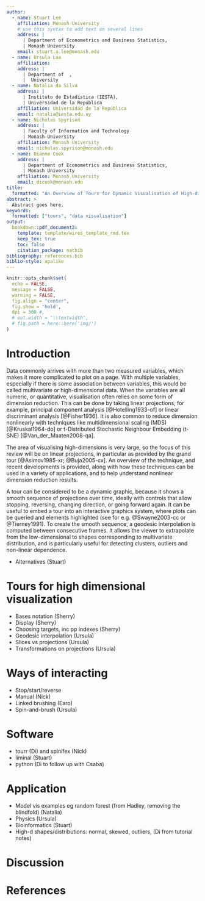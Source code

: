 ```yaml
---
author:
  - name: Stuart Lee
    affiliation: Monash University
    # use this syntax to add text on several lines
    address: |
      | Department of Econometrics and Business Statistics,
      | Monash University
    email: stuart.a.lee@monash.edu
  - name: Ursula Laa 
    affiliation: 
    address: |
      | Department of  ,
      |  University
  - name: Natalia da Silva
    address: |
      | Instituto de Estadística (IESTA), 
      | Universidad de la República
    affiliation: Universidad de la República
    email: natalia@iesta.edu.uy
  - name: Nicholas Spyrison
    address: |
      | Faculty of Information and Technology 
      | Monash University
    affiliation: Monash University
    email: nicholas.spyrison@monash.edu
  - name: Dianne Cook
    address: |
      | Department of Econometrics and Business Statistics,
      | Monash University
    affiliation: Monash University
    email: dicook@monash.edu
title:
  formatted: "An Overview of Tours for Dynamic Visualisation of High-dimensional Data"
abstract: > 
  Abstract goes here.
keywords:
  formatted: ["tours", "data visualisation"]
output: 
  bookdown::pdf_document2:
    template: template/wires_template_rmd.tex
    keep_tex: true
    toc: false
    citation_package: natbib
bibliography: references.bib
biblio-style: apalike
---
```

```r
knitr::opts_chunk$set(
  echo = FALSE,
  message = FALSE,
  warning = FALSE,
  fig.align = "center",
  fig.show = 'hold',
  dpi = 300 #,
  # out.width = "\\textwidth",
  # fig.path = here::here('img/')
)
```

<!--
Writing style: third person (it was done, ...)
-->

# Introduction

<!-- Purpose/why and what is high-d data (Di)-->

Data commonly arrives with more than two measured variables, which makes it more complicated to plot on a page. With multiple variables, especially if there is some association between variables, this would be called multivariate or high-dimensional data. When the variables are all numeric, or quantitative, visualisation often relies on some form of dimension reduction. This can be done by taking linear projections, for example, principal component analysis [@Hotelling1933-of] or linear discriminant analysis [@Fisher1936]. It is also common to reduce dimension nonlinearly with techniques like multidimensional scaling (MDS) [@Kruskal1964-do] or t-Distributed Stochastic Neighbour Embedding (t-SNE) [@Van_der_Maaten2008-qa]. 

The area of visualising high-dimensions is very large, so the focus of this review will be on linear projections, in particular as provided by the grand tour [@Asimov1985-xr; @Buja2005-cx]. An overview of the technique, and recent developments is provided, along with how these techniques can be used in a variety of applications, and to help understand nonlinear dimension reduction results.  

A tour can be considered to be a dynamic graphic, because it shows a smooth sequence of projections over time, ideally with controls that allow stopping, reversing, changing direction, or going forward again. It can be useful to embed a tour into an interactive graphics system, where plots can be queried and elements highlighted (see for e.g. @Swayne2003-cc or @Tierney1991). To create the smooth sequence, a geodesic interpolation is computed between consecutive frames.  It allows the viewer to extrapolate from the low-dimensional to  shapes corresponding to multivariate distribution, and is particularly useful for detecting clusters, outliers and non-linear dependence. 



<!-- Original tours (Di)
- Dataviewer, XGobi, GGobi, cranvas (XLispStat, Orca, mmvz) (Di)
-->
- Alternatives (Stuart)

# Tours for high dimensional visualization 

- Bases notation (Sherry)
- Display (Sherry)
- Choosing targets, inc pp indexes (Sherry)
- Geodesic interpolation (Ursula)
- Slices vs projections (Ursula)
- Transformations on projections (Ursula)

# Ways of interacting

- Stop/start/reverse
- Manual (Nick)
- Linked brushing (Earo)
- Spin-and-brush  (Ursula)
    
# Software

- tourr (Di) and spinifex (Nick)
- liminal (Stuart)
- python (Di to follow up with Csaba)

# Application

- Model vis examples eg random forest (from Hadley, removing the blindfold) (Natalia)
- Physics (Ursula)
- Bioinformatics (Stuart)
- High-d shapes/distributions: normal, skewed, outliers, (Di from tutorial notes)

# Discussion

# References {-}